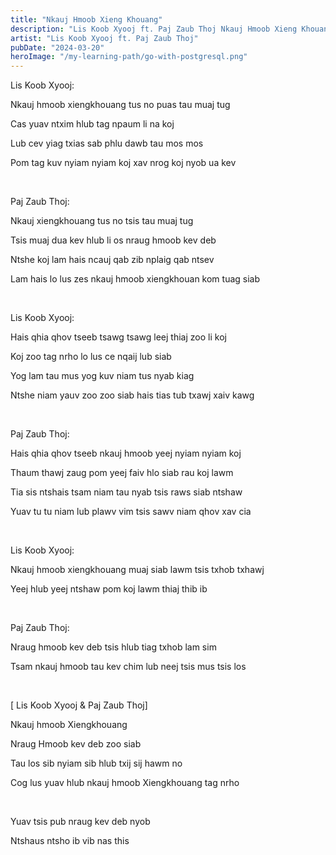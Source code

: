 ```yaml
---
title: "Nkauj Hmoob Xieng Khouang"
description: "Lis Koob Xyooj ft. Paj Zaub Thoj Nkauj Hmoob Xieng Khouang Lyrics"
artist: "Lis Koob Xyooj ft. Paj Zaub Thoj"
pubDate: "2024-03-20"
heroImage: "/my-learning-path/go-with-postgresql.png"
---
```


Lis Koob Xyooj:

Nkauj hmoob xiengkhouang tus no puas tau muaj tug

Cas yuav ntxim hlub tag npaum li na koj

Lub cev yiag txias sab phlu dawb tau mos mos

Pom tag kuv nyiam nyiam koj xav nrog koj nyob ua kev

<br />

Paj Zaub Thoj:

Nkauj xiengkhouang tus no tsis tau muaj tug

Tsis muaj dua kev hlub li os nraug hmoob kev deb

Ntshe koj lam hais ncauj qab zib nplaig qab ntsev

Lam hais lo lus zes nkauj hmoob xiengkhouan kom tuag siab

<br />

Lis Koob Xyooj:

Hais qhia qhov tseeb tsawg tsawg leej thiaj zoo li koj

Koj zoo tag nrho lo lus ce nqaij lub siab

Yog lam tau mus yog kuv niam tus nyab kiag

Ntshe niam yauv zoo zoo siab hais tias tub txawj xaiv kawg

<br />

Paj Zaub Thoj:

Hais qhia qhov tseeb nkauj hmoob yeej nyiam nyiam koj

Thaum thawj zaug pom yeej faiv hlo siab rau koj lawm

Tia sis ntshais tsam niam tau nyab tsis raws siab ntshaw

Yuav tu tu niam lub plawv vim tsis sawv niam qhov xav cia

<br />

Lis Koob Xyooj:

Nkauj hmoob xiengkhouang muaj siab lawm tsis txhob txhawj

Yeej hlub yeej ntshaw pom koj lawm thiaj thib ib

<br />

Paj Zaub Thoj:

Nraug hmoob kev deb tsis hlub tiag txhob lam sim

Tsam nkauj hmoob tau kev chim lub neej tsis mus tsis los

<br />

[ Lis Koob Xyooj & Paj Zaub Thoj]

Nkauj hmoob Xiengkhouang

Nraug Hmoob kev deb zoo siab

Tau los sib nyiam sib hlub txij sij hawm no

Cog lus yuav hlub nkauj hmoob Xiengkhouang tag nrho

<br />

Yuav tsis pub nraug kev deb nyob

Ntshaus ntsho ib vib nas this
